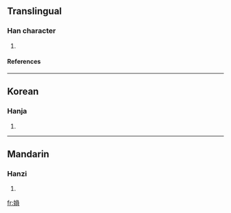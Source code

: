 ==Translingual==
===Han character===
{{Han char|rn=38|rad=女|as=09|sn=12|four=|canj=女弓月金 (VNBC)}}
# {{defn|Han|sort=女09}}
====References====
{{Han ref|kx=0266.290|dkj=06490|dj=0533.330|hdz=21068.030|uh=5A8D|ud=23181}}

----
==Korean==
===Hanja===
{{ko-hanja|hangeul=부|rv=bu|mr=pu}}
# {{defn|Korean}}

----
==Mandarin==
===Hanzi===
{{cmn-hanzi|pin=[[fù]] ([[fu4]]), [[yuán]] ([[yuan2]])|wg=fu<sup>4</sup>, yüan<sup>2</sup>}}
# {{defn|Mandarin}}

[[fr:媍]]